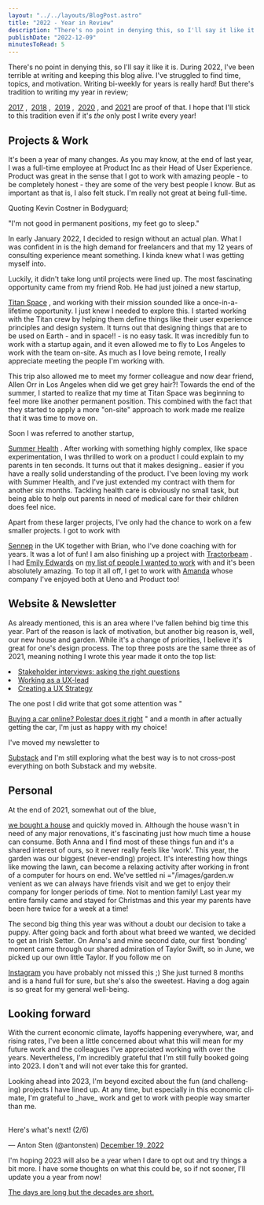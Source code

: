 ```yaml
---
layout: "../../layouts/BlogPost.astro"
title: "2022 - Year in Review"
description: "There's no point in denying this, so I'll say it like it is. During 2022, I've been terrible at writing and keeping this blog alive. I've struggled to find time, topics, and motivation. Writing bi-weekly for years is really hard! But there's tradition to writing my year in review; 2017, 2018, 2019, 2020, and 2021 are proof of that. I hope that I'll stick to this tradition even if it's the only post I write every year!\n\n\n\nProjects & Work\n\n\nIt's been a year of many changes. As you may know, at the"
publishDate: "2022-12-09"
minutesToRead: 5
---
```


<p>There's no point in denying this, so I'll say it like it is. During 2022, I've been terrible at writing and keeping this blog alive. I've struggled to find time, topics, and motivation. Writing bi-weekly for years is really hard! But there's tradition to writing my year in review; </p>
<a href="https://www.antonsten.com/2017/">2017</a>
 ,&nbsp; 
<a href="https://www.antonsten.com/2018/">2018</a>
 ,&nbsp; 
<a href="https://www.antonsten.com/2019/">2019</a>
 ,&nbsp; 
<a href="https://www.antonsten.com/2020/">2020</a>
 , and 
<a href="https://www.antonsten.com/2021">2021</a>
 are proof of that. I hope that I'll stick to this tradition even if it's 
<em>the</e>
</em>
 only post I write every year!</p>
<h2 id="projects-work">Projects &amp; Work</h>
</h2>
<p>It's been a year of many changes. As you may know, at the end of last year, I was a full-time employee at Product Inc as their Head of User Experience. Product was great in the sense that I got to work with amazing people - to be completely honest - they are some of the very best people I know. But as important as that is, I also felt stuck. I'm really not great at being full-time.</p>
<p>Quoting Kevin Costner in Bodyguard;</p>
<div class="blockquote">
</div>
<div>
<p>"I'm not good in permanent positions, my feet go to sleep." </p>
</div>
<p>In early January 2022, I decided to resign without an actual plan. What I was confident in is the high demand for freelancers and that my 12 years of consulting experience meant something. I kinda knew what I was getting myself into.</p>
<p>Luckily, it didn't take long until projects were lined up. The most fascinating opportunity came from my friend Rob. He had just joined a new startup, </p>
<a href="https://titanspace.co/?ref="antonsten".com">Titan Space</a>
 , and working with their mission sounded like a once-in-a-lifetime opportunity. I just knew I needed to explore this. I started working with the Titan crew by helping them define things like their user experience principles and design system. It turns out that designing things that are to be used on Earth - and in space!! - is no easy task. It was incredibly fun to work with a startup again, and it even allowed me to fly to Los Angeles to work with the team on-site. As much as I love being remote, I really appreciate meeting the people I'm working with.</p>
<p>This trip also allowed me to meet my former colleague and now dear friend, Allen Orr in Los Angeles when did we get grey hair?! Towards the end of the summer, I started to realize that my time at Titan Space was beginning to feel more like another permanent position. This combined with the fact that they started to apply a more "on-site" approach to work made me realize that it was time to move on.</p>
<MDXImage src="/images/f5c3ad3fa289fc56b827878e9a90c24b.webp" alt="made me realize that it was time to move on - Fcadfafcbeacb" width={2000} height={2667} />
<p>Soon I was referred to another startup, </p>
<a href="https://www.summerhealth.com/?ref="antonsten".com">Summer Health</a>
 . After working with something highly complex, like space experimentation, I was thrilled to work on a product I could explain to my parents in ten seconds. It turns out that it makes designing.. easier if you have a really solid understanding of the product. I've been loving my work with Summer Health, and I've just extended my contract with them for another six months. Tackling health care is obviously no small task, but being able to help out parents in need of medical care for their children does feel nice.</p>
<p>Apart from these larger projects, I've only had the chance to work on a few smaller projects. I got to work with </p>
<a href="https://www.sennep.com/?ref="antonsten".com">Sennep</a>
 in the UK together with Brian, who I've done coaching with for years. It was a lot of fun! I am also finishing up a project with 
<a href="https://tractorbeam.com/?ref="antonsten".com">Tractorbeam</a>
 . I had 
<a href="https://twitter.com/emmmily_e?ref="antonsten".com">Emily Edwards</a>
 on 
<a href="https://www.antonsten.com/about">my list of people I wanted to work</a>
 with and it's been absolutely amazing. To top it all off, I get to work with 
<a href="https://twitter.com/Hellokoreaitaly?ref="antonsten".com">Amanda</a>
 whose company I've enjoyed both at Ueno and Product too!</p>
<h2 id="website-newsletter">Website &amp; Newsletter</h>
</h2>
<p>As already mentioned, this is an area where I've fallen behind big time this year. Part of the reason is lack of motivation, but another big reason is, well, our new house and garden. While it's a change of priorities, I believe it's great for one's design process. The top three posts are the same three as of 2021, meaning nothing I wrote this year made it onto the top list:</p>
<ul>
</ul>
<li>
<a href="https://www.antonsten.com/stakeholder/">Stakeholder interviews: asking the right questions </a>
<li>
<a href="https://www.antonsten.com/uxlead/">Working as a UX-lead </a>
<li>
<a href="https://www.antonsten.com/uxstrategy/">Creating a UX Strategy </a>
</ul>
<p>The one post I did write that got some attention was " </p>
<a href="https://www.antonsten.com/polestar/">Buying a car online? Polestar does it right</a>
 " and a month in after actually getting the car, I'm just as happy with my choice!</p>
<p>I've moved my newsletter to </p>
<a href="https://substack.antonsten.com/?ref="antonsten".com">Substack</a>
 and I'm still exploring what the best way is to not cross-post everything on both Substack and my website.</p>
<h2 id="personal">Personal</h>
</h2>
<p>At the end of 2021, somewhat out of the blue, </p>
<a href="https://twitter.com/antonsten/status/1417143851064643587?ref_src="twsrc"%5Etfw%7Ctwcamp%5Etweetembed%7Ctwterm%5E1417143851064643587%7Ctwgr%5E42935fbfc4daa013a8b153826e8c9b5142611f35%7Ctwcon%5Es1_&ref_url="https"%3A%2F%2Fwww.antonsten.com%2F2021%2F&ref="antonsten".com">we bought a house</a>
 and quickly moved in. Although the house wasn't in need of any major renovations, it's fascinating just how much time a house can consume. Both Anna and I find most of these things fun and it's a shared interest of ours, so it never really feels like 'work'. This year, the garden was our biggest (never-ending) project. It's interesting how things like mowing the lawn, can become a relaxing activity after working in front of a computer for hours on end. We've settled ni 
<MDXImage src="/ima<MDXImage src="/images/garden.webp" alt="t of a computer for hours on end - Garden" width={2000} height={2499} />="/images/garden.w</MDXImage>
<MDXImage src="/images/garden.webp" alt="n width height imagesgarden - Garden" width={2000} height={2499} />venient as we can always have friends visit and we get to enjoy their company for longer periods of time. Not to mention family! Last year my entire family came and stayed for Christmas and this year my parents have been here twice for a week at a time!</p>
<p>The second big thing this year was without a doubt our decision to take a puppy. After going back and forth about what breed we wanted, we decided to get an Irish Setter. On Anna's and mine second date, our first 'bonding' moment came through our shared admiration of Taylor Swift, so in June, we picked up our own little Taylor. If you follow me on </p>
<a href="https://www.instagram.com/antonsten/?ref="antonsten".com">Instagram</a>
 you have probably not missed this ;) She just turned 8 months and is a hand full for sure, but she's also the sweetest. Having a dog again is so great for my general well-being.</p>
<h2 id="looking-forward">Looking forward</h>
</h2>
<p>With the current economic climate, layoffs happening everywhere, war, and rising rates, I've been a little concerned about what this will mean for my future work and the colleagues I've appreciated working with over the years. Nevertheless, I'm incredibly grateful that I'm still fully booked going into 2023. I don't and will not ever take this for granted.</p>
<div class="blockquote">
</div>
<div>
<p lang="en" dir="ltr">Looking ahead into 2023, I'm beyond excited about the fun (and challenging) projects I have lined up. At any time, but especially in this economic climate, I'm grateful to _have_ work and get to work with people way smarter than me. </p>
<br>Here's what's next! (2/6)</p>
 — Anton Sten (@antonsten) 
<a href="https://twitter.com/antonsten/status/1604782802792112128?ref_src="twsrc"%5Etfw&ref="antonsten".com">December 19, 2022 </a>
</div>
<p>I'm hoping 2023 will also be a year when I dare to opt out and try things a bit more. I have some thoughts on what this could be, so if not sooner, I'll update you a year from now!</p>
<a href="https://blog.samaltman.com/the-days-are-long-but-the-decades-are-short?ref="antonsten".com">The days are long but the decades are short.
